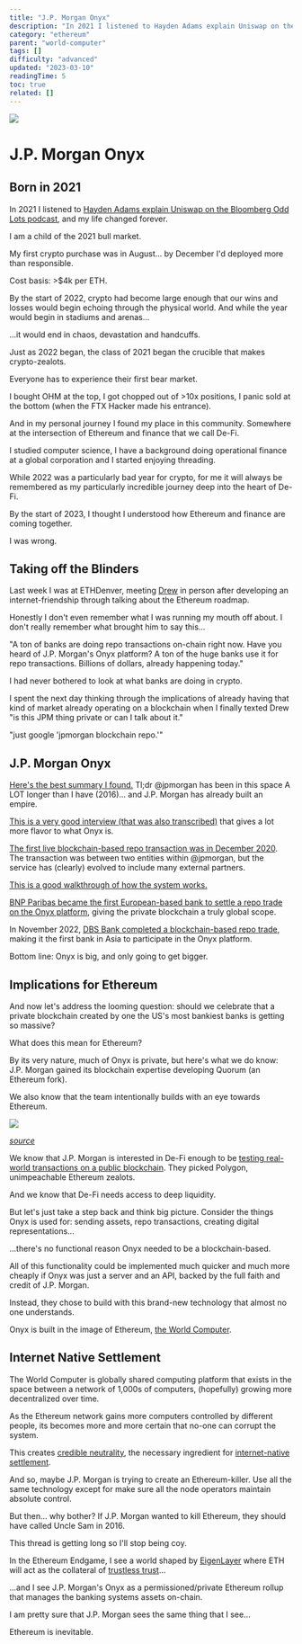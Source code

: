 ```yaml
---
title: "J.P. Morgan Onyx"
description: "In 2021 I listened to Hayden Adams explain Uniswap on the Bloomberg Odd Lots podcast, and my life changed forever."
category: "ethereum"
parent: "world-computer"
tags: []
difficulty: "advanced"
updated: "2023-03-10"
readingTime: 5
toc: true
related: []
---
```


![](/images/onyx-banner.png)

# J.P. Morgan Onyx

## Born in 2021

In 2021 I listened to [Hayden Adams explain Uniswap on the Bloomberg Odd Lots podcast](https://podcasts.apple.com/us/podcast/hayden-adams-explains-uniswap-and-the-rise-of-defi/id1056200096?i=1000520421257), and my life changed forever.

I am a child of the 2021 bull market.

My first crypto purchase was in August... by December I'd deployed more than responsible.

Cost basis: >$4k per ETH.

By the start of 2022, crypto had become large enough that our wins and losses would begin echoing through the physical world. And while the year would begin in stadiums and arenas...

...it would end in chaos, devastation and handcuffs.

Just as 2022 began, the class of 2021 began the crucible that makes crypto-zealots.

Everyone has to experience their first bear market.

I bought OHM at the top, I got chopped out of >10x positions, I panic sold at the bottom (when the FTX Hacker made his entrance).

And in my personal journey I found my place in this community. Somewhere at the intersection of Ethereum and finance that we call De-Fi.

I studied computer science, I have a background doing operational finance at a global corporation and I started enjoying threading.

While 2022 was a particularly bad year for crypto, for me it will always be remembered as my particularly incredible journey deep into the heart of De-Fi.

By the start of 2023, I thought I understood how Ethereum and finance are coming together.

I was wrong.

## Taking off the Blinders

Last week I was at ETHDenver, meeting [Drew](https://twitter.com/drewvdw) in person after developing an internet-friendship through talking about the Ethereum roadmap.

Honestly I don't even remember what I was running my mouth off about. I don't really remember what brought him to say this...

"A ton of banks are doing repo transactions on-chain right now. Have you heard of J.P. Morgan's Onyx platform? A ton of the huge banks use it for repo transactions. Billions of dollars, already happening today."

I had never bothered to look at what banks are doing in crypto.

I spent the next day thinking through the implications of already having that kind of market already operating on a blockchain when I finally texted Drew "is this JPM thing private or can I talk about it."

"just google 'jpmorgan blockchain repo.'"

## J.P. Morgan Onyx

[Here's the best summary I found.](https://www.finextra.com/blogposting/23554/jp-morgans-long-term-bet-on-blockchain) Tl;dr @jpmorgan has been in this space A LOT longer than I have (2016)... and J.P. Morgan has already built an empire.

[This is a very good interview (that was also transcribed)](https://forkast.news/video-audio/jpmorgan-onyx-jpm-coin-banking-blockchain/) that gives a lot more flavor to what Onyx is.

[The first live blockchain-based repo transaction was in December 2020](https://www.businesswire.com/news/home/20201210005155/en/J.P.-Morgan-Executes-Intraday-Repo-Transaction-Using-Blockchain). The transaction was between two entities within @jpmorgan, but the service has (clearly) evolved to include many external partners.

[This is a good walkthrough of how the system works.](https://www.soonparted.co/p/jpm-coin)

[BNP Paribas became the first European-based bank to settle a repo trade on the Onyx platform](https://globalmarkets.cib.bnpparibas/bnp-paribas-trades-intraday-repo-on-j-p-morgans-onyx-digital-assets-platform-2/), giving the private blockchain a truly global scope.

In November 2022, [DBS Bank completed a blockchain-based repo trade](https://financefeeds.com/dbs-bank-completes-blockchain-powered-intraday-repo-trade-on-j-p-morgan-in-few-hours/), making it the first bank in Asia to participate in the Onyx platform.

Bottom line: Onyx is big, and only going to get bigger.

## Implications for Ethereum

And now let's address the looming question: should we celebrate that a private blockchain created by one the US's most bankiest banks is getting so massive?

What does this mean for Ethereum?

By its very nature, much of Onyx is private, but here's what we do know: J.P. Morgan gained its blockchain expertise developing Quorum (an Ethereum fork).

We also know that the team intentionally builds with an eye towards Ethereum.

![](/images/onyx-1.png)

[*source*](https://forkast.news/video-audio/jpmorgan-onyx-jpm-coin-banking-blockchain/)

We know that J.P. Morgan is interested in De-Fi enough to be [testing real-world transactions on a public blockchain](https://blockworks.co/news/jpmorgan-trade-on-public-blockchain-monumental-step-for-defi). They picked Polygon, unimpeachable Ethereum zealots.

And we know that De-Fi needs access to deep liquidity.

But let's just take a step back and think big picture. Consider the things Onyx is used for: sending assets, repo transactions, creating digital representations...

...there's no functional reason Onyx needed to be a blockchain-based.

All of this functionality could be implemented much quicker and much more cheaply if Onyx was just a server and an API, backed by the full faith and credit of J.P. Morgan.

Instead, they chose to build with this brand-new technology that almost no one understands.

Onyx is built in the image of Ethereum, [the World Computer](/ethereum/world-computer).

## Internet Native Settlement

The World Computer is globally shared computing platform that exists in the space between a network of 1,000s of computers, (hopefully) growing more decentralized over time.

As the Ethereum network gains more computers controlled by different people, its becomes more and more certain that no-one can corrupt the system.

This creates [credible neutrality](/concepts/credible-neutrality), the necessary ingredient for [internet-native settlement](/ethereum/internet-settlement).

And so, maybe J.P. Morgan is trying to create an Ethereum-killer. Use all the same technology except for make sure all the node operators maintain absolute control.

But then... why bother? If J.P. Morgan wanted to kill Ethereum, they should have called Uncle Sam in 2016.

This thread is getting long so I'll stop being coy.

In the Ethereum Endgame, I see a world shaped by [EigenLayer](/ethereum/services) where ETH will act as the collateral of [trustless trust](/ethereum/trustless-trust)...

...and I see J.P. Morgan's Onyx as a permissioned/private Ethereum rollup that manages the banking systems assets on-chain.

I am pretty sure that J.P. Morgan sees the same thing that I see...

Ethereum is inevitable.
